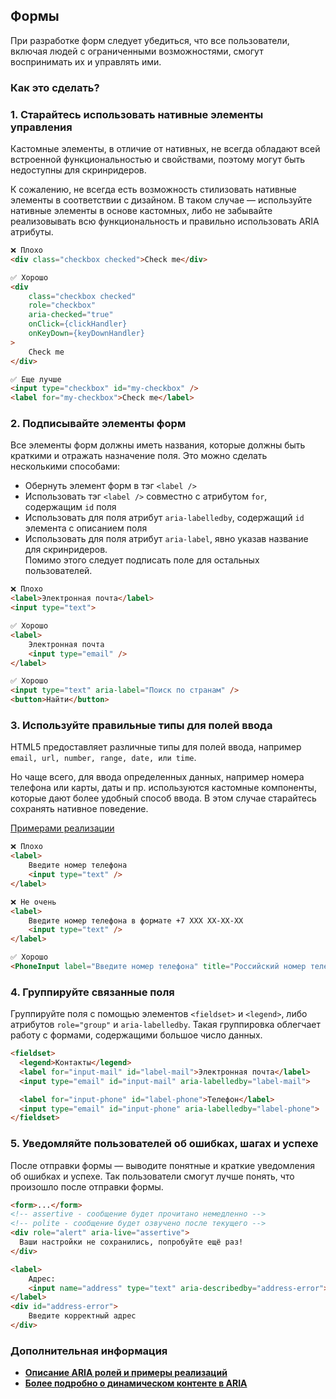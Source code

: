 
<Meta title='Гайдлайны/Доступность / Формы' />

## Формы

При разработке форм следует убедиться, что все пользователи, включая людей с ограниченными возможностями, смогут воспринимать их и управлять ими.

### Как это сделать?

### 1. Старайтесь использовать нативные элементы управления

Кастомные элементы, в отличие от нативных, не всегда обладают всей встроенной функциональностью и свойствами, поэтому могут быть недоступны для скринридеров.

К сожалению, не всегда есть возможность стилизовать нативные элементы в соответствии с дизайном. В таком случае — используйте нативные элементы в основе кастомных, либо не забывайте реализовывать всю функциональность и правильно использовать ARIA атрибуты.

```html
❌ Плохо
<div class="checkbox checked">Check me</div>

✅ Хорошо
<div
    class="checkbox checked"
    role="checkbox"
    aria-checked="true"
    onClick={clickHandler}
    onKeyDown={keyDownHandler}
>
    Check me
</div>

✅ Еще лучше
<input type="checkbox" id="my-checkbox" />
<label for="my-checkbox">Check me</label>
```

### 2. Подписывайте элементы форм

Все элементы форм должны иметь названия, которые должны быть краткими и отражать назначение поля.
Это можно сделать несколькими способами:
- Обернуть элемент форм в тэг `<label />`
- Использовать тэг `<label />` совместно с атрибутом `for`, содержащим `id` поля
- Использовать для поля атрибут `aria-labelledby`, содержащий `id` элемента с описанием поля
- Использовать для поля атрибут `aria-label`, явно указав название для скринридеров.<br/>Помимо этого следует подписать поле для остальных пользователей.

```html
❌ Плохо
<label>Электронная почта</label>
<input type="text">

✅ Хорошо
<label>
    Электронная почта
    <input type="email" />
</label>

✅ Хорошо
<input type="text" aria-label="Поиск по странам" />
<button>Найти</button>
```

### 3. Используйте правильные типы для полей ввода

HTML5 предоставляет различные типы для полей ввода, например `email, url, number, range, date, или time`.

Но чаще всего, для ввода определенных данных, например номера телефона или карты, даты и пр. используются кастомные компоненты, которые дают более удобный способ ввода.
В этом случае старайтесь сохранять нативное поведение.

[Примерами реализации](https://www.w3.org/TR/2019/NOTE-wai-aria-practices-1.1-20190814/examples/)

```html
❌ Плохо
<label>
    Введите номер телефона
    <input type="text" />
</label>

❌ Не очень
<label>
    Введите номер телефона в формате +7 XXX XX-XX-XX
    <input type="text" />
</label>

✅ Хорошо
<PhoneInput label="Введите номер телефона" title="Российский номер телефона в формате +7 XXX XX-XX-XX" />
```

### 4. Группируйте связанные поля

Группируйте поля с помощью элементов `<fieldset>` и `<legend>`, либо атрибутов `role="group"` и `aria-labelledby`. Такая группировка облегчает работу с формами, содержащими большое число данных.

```html
<fieldset>
  <legend>Контакты</legend>
  <label for="input-mail" id="label-mail">Электронная почта</label>
  <input type="email" id="input-mail" aria-labelledby="label-mail">

  <label for="input-phone" id="label-phone">Телефон</label>
  <input type="email" id="input-phone" aria-labelledby="label-phone">
</fieldset>
```

### 5. Уведомляйте пользователей об ошибках, шагах и успехе

После отправки формы — выводите понятные и краткие уведомления об ошибках и успехе. Так пользователи смогут лучше понять, что произошло после отправки формы.

```html
<form>...</form>
<!-- assertive - сообщение будет прочитано немедленно -->
<!-- polite - сообщение будет озвучено после текущего -->
<div role="alert" aria-live="assertive">
  Ваши настройки не сохранились, попробуйте ещё раз!
</div>
```

```html
<label>
    Адрес:
    <input name="address" type="text" aria-describedby="address-error">
</label>
<div id="address-error">
    Введите корректный адрес
</div>
```

### Дополнительная информация
- **[Описание ARIA ролей и примеры реализаций](https://www.w3.org/TR/2019/NOTE-wai-aria-practices-1.1-20190814/examples/)**
- **[Более подробно о динамическом контенте в ARIA](https://medium.com/web-standards/aria-live-regions-713f6a7813d3)**


